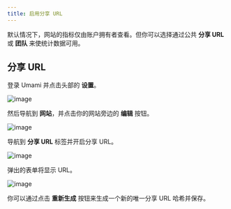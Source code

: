 ```yaml
---
title: 启用分享 URL
---
```


默认情况下，网站的指标仅由账户拥有者查看。但你可以选择通过公共 **分享 URL** 或 **团队** 来使统计数据可用。

## 分享 URL

登录 Umami 并点击头部的 **设置**。

![image](/images/docs/v2/navbar-settings.png)

然后导航到 **网站**，并点击你的网站旁边的 **编辑** 按钮。

![image](/images/docs/v2/website-edit.png)

导航到 **分享 URL** 标签并开启分享 URL。

![image](/images/docs/v2/share-url.png)

弹出的表单将显示 URL。

![image](/images/docs/v2/share-url-form.png)

你可以通过点击 **重新生成** 按钮来生成一个新的唯一分享 URL 哈希并保存。